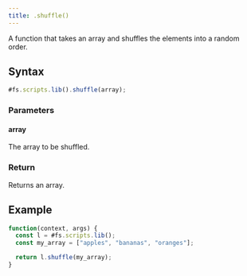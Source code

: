 ```yaml
---
title: .shuffle()
---
```


A function that takes an array and shuffles the elements into a random order.

## Syntax

```js
#fs.scripts.lib().shuffle(array);
```

### Parameters

#### array

The array to be shuffled.

### Return

Returns an array.

## Example

```js
function(context, args) {
  const l = #fs.scripts.lib();
  const my_array = ["apples", "bananas", "oranges"];

  return l.shuffle(my_array);
}
```
